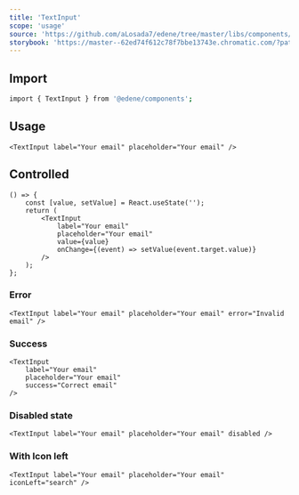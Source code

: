 ```yaml
---
title: 'TextInput'
scope: 'usage'
source: 'https://github.com/aLosada7/edene/tree/master/libs/components/src/TextInput'
storybook: 'https://master--62ed74f612c78f7bbe13743e.chromatic.com/?path=/story/components-alert--default'
---
```


## Import

```bash
import { TextInput } from '@edene/components';
```

## Usage

```tsx
<TextInput label="Your email" placeholder="Your email" />
```

## Controlled

```tsx
() => {
    const [value, setValue] = React.useState('');
    return (
        <TextInput
            label="Your email"
            placeholder="Your email"
            value={value}
            onChange={(event) => setValue(event.target.value)}
        />
    );
};
```

### Error

```tsx
<TextInput label="Your email" placeholder="Your email" error="Invalid email" />
```

### Success

```tsx
<TextInput
    label="Your email"
    placeholder="Your email"
    success="Correct email"
/>
```

### Disabled state

```tsx
<TextInput label="Your email" placeholder="Your email" disabled />
```

### With Icon left

```tsx
<TextInput label="Your email" placeholder="Your email" iconLeft="search" />
```
